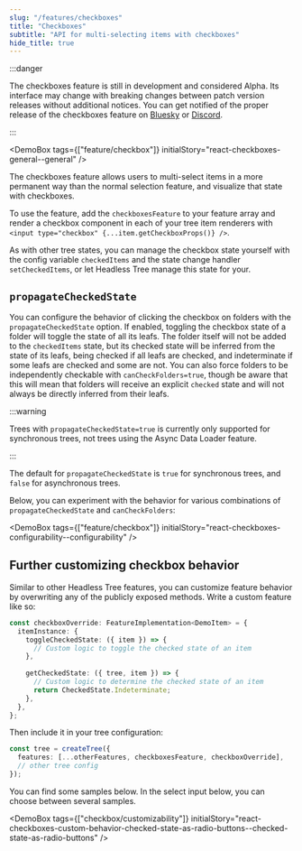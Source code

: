 ```yaml
---
slug: "/features/checkboxes"
title: "Checkboxes"
subtitle: "API for multi-selecting items with checkboxes"
hide_title: true
---
```



<FeaturePageHeader
    title="Checkboxes"
    subtitle="API for multi-selecting items with checkboxes"
    feature="checkboxes"
/>

:::danger

The checkboxes feature is still in development and considered Alpha. Its interface may change with breaking
changes between patch version releases without additional notices. You can get notified of the proper
release of the checkboxes feature on [Bluesky](https://bsky.app/profile/lukasbach.bsky.social) or
[Discord](https://discord.gg/KuZ6EezzVw).

:::

<DemoBox tags={["feature/checkbox"]} initialStory="react-checkboxes-general--general" />


The checkboxes feature allows users to multi-select items in a more permanent way than the normal
selection feature, and visualize that state with checkboxes.

To use the feature, add the `checkboxesFeature` to your feature array and render a checkbox component
in each of your tree item renderers with `<input type="checkbox" {...item.getCheckboxProps()} />`.

As with other tree states, you can manage the checkbox state yourself with the config variable `checkedItems`
and the state change handler `setCheckedItems`, or let Headless Tree manage this state for your.

## `propagateCheckedState`

You can configure the behavior of clicking the checkbox on folders with the `propagateCheckedState` option. 
If enabled, toggling the checkbox state of a folder will toggle the state of all its leafs. The folder itself
will not be added to the `checkedItems` state, but its checked state will be inferred from the state of
its leafs, being checked if all leafs are checked, and indeterminate if some leafs are checked
and some are not. You can also force folders to be independently checkable with `canCheckFolders=true`,
though be aware that this will mean that folders will receive an explicit `checked` state and will not
always be directly inferred from their leafs.

:::warning

Trees with `propagateCheckedState=true` is currently only supported for synchronous trees, not trees using the Async
Data Loader feature.

:::

The default for `propagateCheckedState` is `true` for synchronous trees, and `false` for asynchronous trees.

Below, you can experiment with the behavior for various combinations of `propagateCheckedState` and `canCheckFolders`:

<DemoBox tags={["feature/checkbox"]} initialStory="react-checkboxes-configurability--configurability" />

## Further customizing checkbox behavior

Similar to other Headless Tree features, you can customize feature behavior by overwriting any of the publicly
exposed methods. Write a custom feature like so:

```ts
const checkboxOverride: FeatureImplementation<DemoItem> = {
  itemInstance: {
    toggleCheckedState: ({ item }) => {
      // Custom logic to toggle the checked state of an item
    },
    
    getCheckedState: ({ tree, item }) => {
      // Custom logic to determine the checked state of an item
      return CheckedState.Indeterminate;
    },
  },
};
```

Then include it in your tree configuration:

```ts
const tree = createTree({
  features: [...otherFeatures, checkboxesFeature, checkboxOverride],
  // other tree config
});
```

You can find some samples below. In the select input below, you can choose between several samples.

<DemoBox tags={["checkbox/customizability"]} initialStory="react-checkboxes-custom-behavior-checked-state-as-radio-buttons--checked-state-as-radio-buttons" />